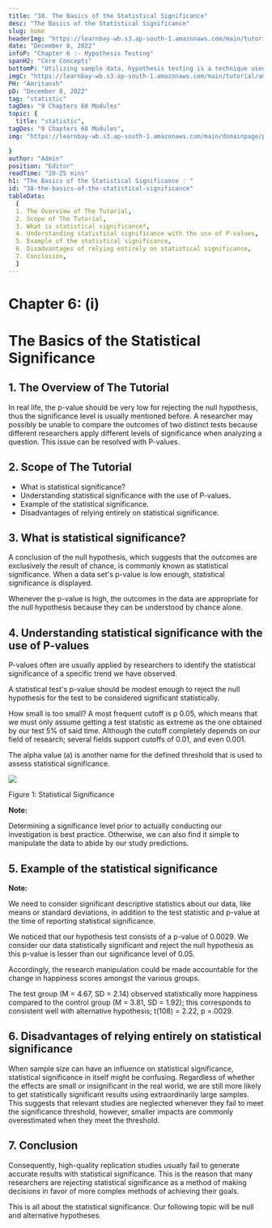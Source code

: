 ```yaml
---
title: "38. The Basics of the Statistical Significance"
desc: "The Basics of the Statistical Significance"
slug: home
headerImg: "https://learnbay-wb.s3.ap-south-1.amazonaws.com/main/tutorial/Statistics+Header.png"
date: "December 8, 2022"
infoP: "Chapter 6 :- Hypothesis Testing"
spanH2: "Core Concepts"
bottomP: "Utilizing sample data, hypothesis testing is a technique used to determine whether a hypothesis is acceptable. The test offers proof that, given the available facts, the hypothesis is feasible. A randomized sample of the population being studied is measured and examined by statistical analysts in order to test a hypothesis."
imgC: "https://learnbay-wb.s3.ap-south-1.amazonaws.com/main/tutorial/amritansh.png"
PH: "Amritansh"
pD: "December 8, 2022"
tag: "statistic"
tagDes: "9 Chapters 68 Modules"
topic: {
  title: "statistic",
tagDes: "9 Chapters 68 Modules",
img: "https://learnbay-wb.s3.ap-south-1.amazonaws.com/main/domainpage/pie-chart.png"

}
author: "Admin"
position: "Editor"
readTime: "20-25 mins"
h1: "The Basics of the Statistical Significance : "
id: "38-the-basics-of-the-statistical-significance"
tableData:
  [
  1. The Overview of The Tutorial, 
  2. Scope of The Tutorial,  
  3. What is statistical significance?,  
  4. Understanding statistical significance with the use of P-values, 
  5. Example of the statistical significance, 
  6. Disadvantages of relying entirely on statistical significance,
  7. Conclusion,
  ]
---
```


# **Chapter 6: (i)**


# **The Basics of the Statistical Significance**


## 1. The Overview of The Tutorial

In real life, the p-value should be very low for rejecting the null hypothesis, thus the significance level is usually mentioned before. A researcher may possibly be unable to compare the outcomes of two distinct tests because different researchers apply different levels of significance when analyzing a question. This issue can be resolved with P-values.


## 2. Scope of The Tutorial



* What is statistical significance?
* Understanding statistical significance with the use of P-values. 
* Example of the statistical significance.
* Disadvantages of relying entirely on statistical significance.


## 3. What is statistical significance?

A conclusion of the null hypothesis, which suggests that the outcomes are exclusively the result of chance, is commonly known as statistical significance. When a data set's p-value is low enough, statistical significance is displayed.

Whenever the p-value is high, the outcomes in the data are appropriate for the null hypothesis because they can be understood by chance alone.


## 4. Understanding statistical significance with the use of P-values 

P-values often are usually applied by researchers to identify the statistical significance of a specific trend we have observed.

A statistical test's p-value should be modest enough to reject the null hypothesis for the test to be considered significant statistically.

How small is too small? A most frequent cutoff is p 0.05, which means that we must only assume getting a test statistic as extreme as the one obtained by our test 5% of said time. Although the cutoff completely depends on our field of research; several fields support cutoffs of 0.01, and even 0.001.

The alpha value (a) is another name for the defined threshold that is used to assess statistical significance.



<img src="https://learnbay-wb.s3.ap-south-1.amazonaws.com/main/tutorial/statistics/Statistical+significance+image.jpg"></img>



Figure 1: Statistical Significance


**Note:**

Determining a significance level prior to actually conducting our investigation is best practice. Otherwise, we can also find it simple to manipulate the data to abide by our study predictions.


## 5. Example of the statistical significance


**Note:**

We need to consider significant descriptive statistics about our data, like means or standard deviations, in addition to the test statistic and p-value at the time of reporting statistical significance.

 We noticed that our hypothesis test consists of a p-value of 0.0029. We consider our data statistically significant and reject the null hypothesis as this p-value is lesser than our significance level of 0.05.

Accordingly, the research manipulation could be made accountable for the change in happiness scores amongst the various groups.

The test group (M = 4.67, SD = 2.14) observed statistically more happiness compared to the control group (M = 3.81, SD = 1.92); this corresponds to consistent well with alternative hypothesis; t(108) = 2.22, p =.0029.


## 6. Disadvantages of relying entirely on statistical significance

When sample size can have an influence on statistical significance, statistical significance in itself might be confusing. Regardless of whether the effects are small or insignificant in the real world, we are still more likely to get statistically significant results using extraordinarily large samples. This suggests that relevant studies are neglected whenever they fail to meet the significance threshold, however, smaller impacts are commonly overestimated when they meet the threshold.


## 7. Conclusion

Consequently, high-quality replication studies usually fail to generate accurate results with statistical significance. This is the reason that many researchers are rejecting statistical significance as a method of making decisions in favor of more complex methods of achieving their goals.

This is all about the statistical significance. Our following topic will be null and alternative hypotheses.



